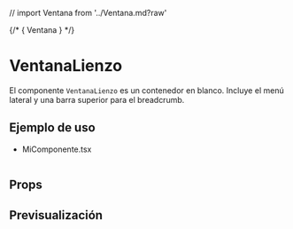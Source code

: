 // import Ventana from '../Ventana.md?raw'

<Meta of={SeccionTarjetaStories} />

{/* <Markdown>{ Ventana }</Markdown> */}

# VentanaLienzo
El componente `VentanaLienzo` es un contenedor en blanco. Incluye el menú lateral y una barra superior para el breadcrumb.

## Ejemplo de uso

- MiComponente.tsx
```tsx

```

## Props

<ArgTypes />

## Previsualización

<Stories />

